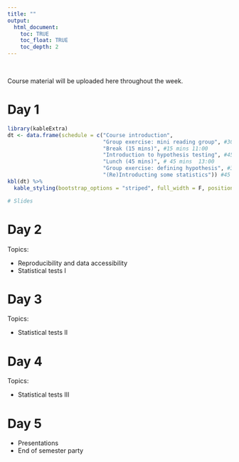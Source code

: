 ```yaml
---
title: ""
output:
  html_document:
    toc: TRUE
    toc_float: TRUE
    toc_depth: 2
---
```


\

Course material will be uploaded here throughout the week.

# Day 1

```r
library(kableExtra)
dt <- data.frame(schedule = c("Course introduction",
                              "Group exercise: mini reading group", #30-45 mins
                              "Break (15 mins)", #15 mins 11:00
                              "Introduction to hypothesis testing", #45 min lecture 12:00
                              "Lunch (45 mins)", # 45 mins  13:00
                              "Group exercise: defining hypothesis", #30 minutes
                              "(Re)Introducting some statistics")) #45 minutes
kbl(dt) %>%
  kable_styling(bootstrap_options = "striped", full_width = F, position = "left")

# Slides
```




# Day 2

Topics:

* Reproducibility and data accessibility
* Statistical tests I

# Day 3

Topics:

* Statistical tests II

# Day 4

Topics:

* Statistical tests III

# Day 5

* Presentations
* End of semester party

